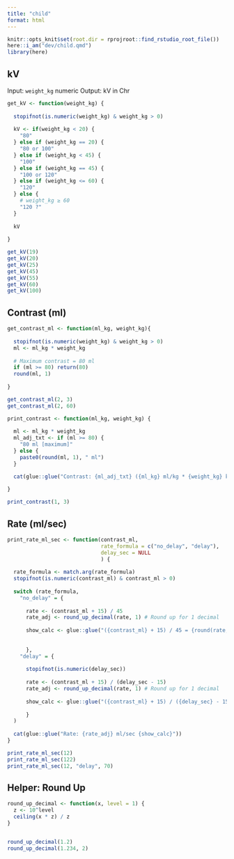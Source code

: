```yaml
---
title: "child"
format: html
---
```


```r
knitr::opts_knit$set(root.dir = rprojroot::find_rstudio_root_file())
here::i_am("dev/child.qmd")
library(here)
```


## kV

Input: `weight_kg` numeric
Output: kV in Chr

```r
get_kV <- function(weight_kg) {
  
  stopifnot(is.numeric(weight_kg) & weight_kg > 0)
  
  kV <- if(weight_kg < 20) {
    "80"
  } else if (weight_kg == 20) {
    "80 or 100"
  } else if (weight_kg < 45) {
    "100"
  } else if (weight_kg == 45) {
    "100 or 120"
  } else if (weight_kg <= 60) {
    "120"
  } else {
    # weight_kg ≥ 60
    "120 ?"
  }
  
  kV
  
}

get_kV(19)
get_kV(20)
get_kV(25)
get_kV(45)
get_kV(55)
get_kV(60)
get_kV(100)
```

## Contrast (ml)


```r
get_contrast_ml <- function(ml_kg, weight_kg){
  
  stopifnot(is.numeric(weight_kg) & weight_kg > 0)
  ml <- ml_kg * weight_kg
  
  # Maximum contrast = 80 ml
  if (ml >= 80) return(80)
  round(ml, 1)
  
}

get_contrast_ml(2, 3)
get_contrast_ml(2, 60)
```


```r
print_contrast <- function(ml_kg, weight_kg) {
  
  ml <- ml_kg * weight_kg
  ml_adj_txt <- if (ml >= 80) {
    "80 ml [maximum]"
  } else {
    paste0(round(ml, 1), " ml")
  }

  cat(glue::glue("Contrast: {ml_adj_txt} ({ml_kg} ml/kg * {weight_kg} kg = {ml}) "))
  
}

print_contrast(1, 3)
```

## Rate (ml/sec)

```r
print_rate_ml_sec <- function(contrast_ml, 
                              rate_formula = c("no_delay", "delay"),
                              delay_sec = NULL
                              ) {
  
  rate_formula <- match.arg(rate_formula)
  stopifnot(is.numeric(contrast_ml) & contrast_ml > 0)
  
  switch (rate_formula,
    "no_delay" = {
      
      rate <- (contrast_ml + 15) / 45 
      rate_adj <- round_up_decimal(rate, 1) # Round up for 1 decimal
      
      show_calc <- glue::glue("({contrast_ml} + 15) / 45 = {round(rate, 3)}")
  
      
      },
    "delay" = { 
      
      stopifnot(is.numeric(delay_sec))
      
      rate <- (contrast_ml + 15) / (delay_sec - 15) 
      rate_adj <- round_up_decimal(rate, 1) # Round up for 1 decimal
      
      show_calc <- glue::glue("({contrast_ml} + 15) / ({delay_sec} - 15) = {round(rate, 3)}")
      
      }
  )
  
  cat(glue::glue("Rate: {rate_adj} ml/sec {show_calc}"))
}

print_rate_ml_sec(12)
print_rate_ml_sec(122)
print_rate_ml_sec(12, "delay", 70)
```

## Helper: Round Up

```r
round_up_decimal <- function(x, level = 1) {
  z <- 10^level
  ceiling(x * z) / z
}


round_up_decimal(1.2)
round_up_decimal(1.234, 2)
```

